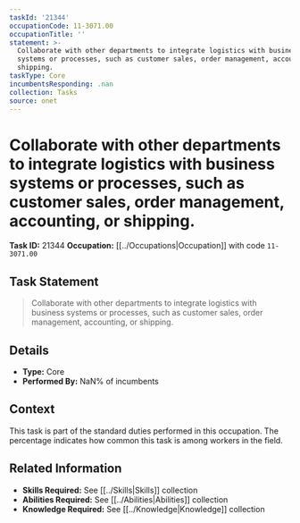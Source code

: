 ```yaml
---
taskId: '21344'
occupationCode: 11-3071.00
occupationTitle: ''
statement: >-
  Collaborate with other departments to integrate logistics with business
  systems or processes, such as customer sales, order management, accounting, or
  shipping.
taskType: Core
incumbentsResponding: .nan
collection: Tasks
source: onet
---
```

# Collaborate with other departments to integrate logistics with business systems or processes, such as customer sales, order management, accounting, or shipping.

**Task ID:** 21344
**Occupation:** [[../Occupations|Occupation]] with code `11-3071.00`

## Task Statement

> Collaborate with other departments to integrate logistics with business systems or processes, such as customer sales, order management, accounting, or shipping.

## Details

- **Type:** Core
- **Performed By:** NaN% of incumbents

## Context

This task is part of the standard duties performed in this occupation. The percentage indicates how common this task is among workers in the field.

## Related Information

- **Skills Required:** See [[../Skills|Skills]] collection
- **Abilities Required:** See [[../Abilities|Abilities]] collection
- **Knowledge Required:** See [[../Knowledge|Knowledge]] collection

